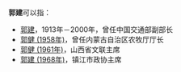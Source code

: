 '''郭建'''可以指：
*[[郭建|郭建]]，1913年－2000年，曾任中国交通部副部长
*[[郭健_(1958年)|郭健 (1958年)]]，曾任内蒙古自治区农牧厅厅长
*[[郭健_(1961年)|郭健 (1961年)]]，山西省文联主席
*[[郭建_(1968年)|郭建 (1968年)]]，镇江市政协主席

{{disamb|jian|cat=二字郭姓人名消歧义}}